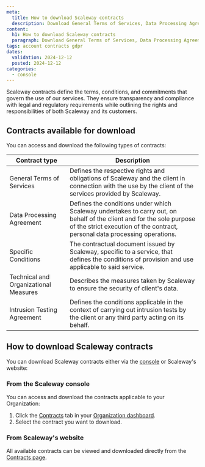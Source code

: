 ```yaml
---
meta:
  title: How to download Scaleway contracts
  description: Download General Terms of Services, Data Processing Agreement, and more.
content:
  h1: How to download Scaleway contracts
  paragraph: Download General Terms of Services, Data Processing Agreement, and more.
tags: account contracts gdpr 
dates:
  validation: 2024-12-12
  posted: 2024-12-12
categories:
  - console
---
```

Scaleway contracts define the terms, conditions, and commitments that govern the use of our services. They ensure transparency and compliance with legal and regulatory requirements while outlining the rights and responsibilities of both Scaleway and its customers.

## Contracts available for download 

You can access and download the following types of contracts:

| **Contract type**                     | **Description**                                                                                                                                                                                     |
|---------------------------------------|-----------------------------------------------------------------------------------------------------------------------------------------------------------------------------------------------------|
| General Terms of Services             | Defines the respective rights and obligations of Scaleway and the client in connection with the use by the client of the services provided by Scaleway.                                             |
| Data Processing Agreement             | Defines the conditions under which Scaleway undertakes to carry out, on behalf of the client and for the sole purpose of the strict execution of the contract, personal data processing operations. |
| Specific Conditions                   | The contractual document issued by Scaleway, specific to a service, that defines the conditions of provision and use applicable to said service.                                                    |
| Technical and Organizational Measures | Describes the measures taken by Scaleway to ensure the security of client's data.                                                                                                                   |
| Intrusion Testing Agreement           | Defines the conditions applicable in the context of carrying out intrusion tests by the client or any third party acting on its behalf.                                                             |

## How to download Scaleway contracts

You can download Scaleway contracts either via the [console](https://console.scaleway.com/organization) or Scaleway's website:

### From the Scaleway console
You can access and download the contracts applicable to your Organization:
1. Click the [Contracts](https://console.scaleway.com/organization/contracts) tab in your [Organization dashboard](https://console.scaleway.com/organization).
2. Select the contract you want to download.

### From Scaleway's website
All available contracts can be viewed and downloaded directly from the [Contracts page](https://www.scaleway.com/en/contracts/).